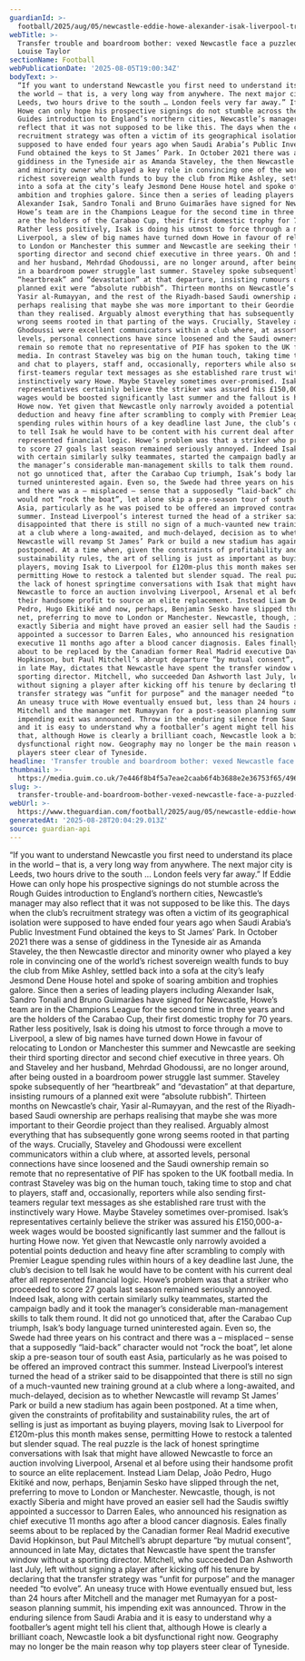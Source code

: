 ```yaml
---
guardianId: >-
  football/2025/aug/05/newcastle-eddie-howe-alexander-isak-liverpool-transfer-analysis
webTitle: >-
  Transfer trouble and boardroom bother: vexed Newcastle face a puzzled future |
  Louise Taylor
sectionName: Football
webPublicationDate: '2025-08-05T19:00:34Z'
bodyText: >-
  “If you want to understand Newcastle you first need to understand its place in
  the world – that is, a very long way from anywhere. The next major city is
  Leeds, two hours drive to the south … London feels very far away.” If Eddie
  Howe can only hope his prospective signings do not stumble across the Rough
  Guides introduction to England’s northern cities, Newcastle’s manager may also
  reflect that it was not supposed to be like this. The days when the club’s
  recruitment strategy was often a victim of its geographical isolation were
  supposed to have ended four years ago when Saudi Arabia’s Public Investment
  Fund obtained the keys to St James’ Park. In October 2021 there was a sense of
  giddiness in the Tyneside air as Amanda Staveley, the then Newcastle director
  and minority owner who played a key role in convincing one of the world’s
  richest sovereign wealth funds to buy the club from Mike Ashley, settled back
  into a sofa at the city’s leafy Jesmond Dene House hotel and spoke of soaring
  ambition and trophies galore. Since then a series of leading players including
  Alexander Isak, Sandro Tonali and Bruno Guimarães have signed for Newcastle,
  Howe’s team are in the Champions League for the second time in three years and
  are the holders of the Carabao Cup, their first domestic trophy for 70 years.
  Rather less positively, Isak is doing his utmost to force through a move to
  Liverpool, a slew of big names have turned down Howe in favour of relocating
  to London or Manchester this summer and Newcastle are seeking their third
  sporting director and second chief executive in three years. Oh and Staveley
  and her husband, Mehrdad Ghodoussi, are no longer around, after being ousted
  in a boardroom power struggle last summer. Staveley spoke subsequently of her
  “heartbreak” and “devastation” at that departure, insisting rumours of a
  planned exit were “absolute rubbish”. Thirteen months on Newcastle’s chair,
  Yasir al-Rumayyan, and the rest of the Riyadh-based Saudi ownership are
  perhaps realising that maybe she was more important to their Geordie project
  than they realised. Arguably almost everything that has subsequently gone
  wrong seems rooted in that parting of the ways. Crucially, Staveley and
  Ghodoussi were excellent communicators within a club where, at assorted
  levels, personal connections have since loosened and the Saudi ownership
  remain so remote that no representative of PIF has spoken to the UK football
  media. In contrast Staveley was big on the human touch, taking time to stop
  and chat to players, staff and, occasionally, reporters while also sending
  first-teamers regular text messages as she established rare trust with the
  instinctively wary Howe. Maybe Staveley sometimes over-promised. Isak’s
  representatives certainly believe the striker was assured his £150,000-a-week
  wages would be boosted significantly last summer and the fallout is hurting
  Howe now. Yet given that Newcastle only narrowly avoided a potential points
  deduction and heavy fine after scrambling to comply with Premier League
  spending rules within hours of a key deadline last June, the club’s decision
  to tell Isak he would have to be content with his current deal after all
  represented financial logic. Howe’s problem was that a striker who proceeded
  to score 27 goals last season remained seriously annoyed. Indeed Isak, along
  with certain similarly sulky teammates, started the campaign badly and it took
  the manager’s considerable man-management skills to talk them round. It did
  not go unnoticed that, after the Carabao Cup triumph, Isak’s body language
  turned uninterested again. Even so, the Swede had three years on his contract
  and there was a – misplaced – sense that a supposedly “laid-back” character
  would not “rock the boat”, let alone skip a pre-season tour of south east
  Asia, particularly as he was poised to be offered an improved contract this
  summer. Instead Liverpool’s interest turned the head of a striker said to be
  disappointed that there is still no sign of a much-vaunted new training ground
  at a club where a long-awaited, and much-delayed, decision as to whether
  Newcastle will revamp St James’ Park or build a new stadium has again been
  postponed. At a time when, given the constraints of profitability and
  sustainability rules, the art of selling is just as important as buying
  players, moving Isak to Liverpool for £120m-plus this month makes sense,
  permitting Howe to restock a talented but slender squad. The real puzzle is
  the lack of honest springtime conversations with Isak that might have allowed
  Newcastle to force an auction involving Liverpool, Arsenal et al before using
  their handsome profit to source an elite replacement. Instead Liam Delap, João
  Pedro, Hugo Ekitiké and now, perhaps, Benjamin Sesko have slipped through the
  net, preferring to move to London or Manchester. Newcastle, though, is not
  exactly Siberia and might have proved an easier sell had the Saudis swiftly
  appointed a successor to Darren Eales, who announced his resignation as chief
  executive 11 months ago after a blood cancer diagnosis. Eales finally seems
  about to be replaced by the Canadian former Real Madrid executive David
  Hopkinson, but Paul Mitchell’s abrupt departure “by mutual consent”, announced
  in late May, dictates that Newcastle have spent the transfer window without a
  sporting director. Mitchell, who succeeded Dan Ashworth last July, left
  without signing a player after kicking off his tenure by declaring that the
  transfer strategy was “unfit for purpose” and the manager needed “to evolve”.
  An uneasy truce with Howe eventually ensued but, less than 24 hours after
  Mitchell and the manager met Rumayyan for a post-season planning summit, his
  impending exit was announced. Throw in the enduring silence from Saudi Arabia
  and it is easy to understand why a footballer’s agent might tell his client
  that, although Howe is clearly a brilliant coach, Newcastle look a bit
  dysfunctional right now. Geography may no longer be the main reason why top
  players steer clear of Tyneside.
headline: 'Transfer trouble and boardroom bother: vexed Newcastle face a puzzled future'
thumbnail: >-
  https://media.guim.co.uk/7e446f8b4f5a7eae2caab6f4b3688e2e36753f65/496_0_4963_3971/500.jpg
slug: >-
  transfer-trouble-and-boardroom-bother-vexed-newcastle-face-a-puzzled-future-or-louise-taylor
webUrl: >-
  https://www.theguardian.com/football/2025/aug/05/newcastle-eddie-howe-alexander-isak-liverpool-transfer-analysis
generatedAt: '2025-08-28T20:04:29.013Z'
source: guardian-api
---
```

“If you want to understand Newcastle you first need to understand its place in the world – that is, a very long way from anywhere. The next major city is Leeds, two hours drive to the south … London feels very far away.” If Eddie Howe can only hope his prospective signings do not stumble across the Rough Guides introduction to England’s northern cities, Newcastle’s manager may also reflect that it was not supposed to be like this. The days when the club’s recruitment strategy was often a victim of its geographical isolation were supposed to have ended four years ago when Saudi Arabia’s Public Investment Fund obtained the keys to St James’ Park. In October 2021 there was a sense of giddiness in the Tyneside air as Amanda Staveley, the then Newcastle director and minority owner who played a key role in convincing one of the world’s richest sovereign wealth funds to buy the club from Mike Ashley, settled back into a sofa at the city’s leafy Jesmond Dene House hotel and spoke of soaring ambition and trophies galore. Since then a series of leading players including Alexander Isak, Sandro Tonali and Bruno Guimarães have signed for Newcastle, Howe’s team are in the Champions League for the second time in three years and are the holders of the Carabao Cup, their first domestic trophy for 70 years. Rather less positively, Isak is doing his utmost to force through a move to Liverpool, a slew of big names have turned down Howe in favour of relocating to London or Manchester this summer and Newcastle are seeking their third sporting director and second chief executive in three years. Oh and Staveley and her husband, Mehrdad Ghodoussi, are no longer around, after being ousted in a boardroom power struggle last summer. Staveley spoke subsequently of her “heartbreak” and “devastation” at that departure, insisting rumours of a planned exit were “absolute rubbish”. Thirteen months on Newcastle’s chair, Yasir al-Rumayyan, and the rest of the Riyadh-based Saudi ownership are perhaps realising that maybe she was more important to their Geordie project than they realised. Arguably almost everything that has subsequently gone wrong seems rooted in that parting of the ways. Crucially, Staveley and Ghodoussi were excellent communicators within a club where, at assorted levels, personal connections have since loosened and the Saudi ownership remain so remote that no representative of PIF has spoken to the UK football media. In contrast Staveley was big on the human touch, taking time to stop and chat to players, staff and, occasionally, reporters while also sending first-teamers regular text messages as she established rare trust with the instinctively wary Howe. Maybe Staveley sometimes over-promised. Isak’s representatives certainly believe the striker was assured his £150,000-a-week wages would be boosted significantly last summer and the fallout is hurting Howe now. Yet given that Newcastle only narrowly avoided a potential points deduction and heavy fine after scrambling to comply with Premier League spending rules within hours of a key deadline last June, the club’s decision to tell Isak he would have to be content with his current deal after all represented financial logic. Howe’s problem was that a striker who proceeded to score 27 goals last season remained seriously annoyed. Indeed Isak, along with certain similarly sulky teammates, started the campaign badly and it took the manager’s considerable man-management skills to talk them round. It did not go unnoticed that, after the Carabao Cup triumph, Isak’s body language turned uninterested again. Even so, the Swede had three years on his contract and there was a – misplaced – sense that a supposedly “laid-back” character would not “rock the boat”, let alone skip a pre-season tour of south east Asia, particularly as he was poised to be offered an improved contract this summer. Instead Liverpool’s interest turned the head of a striker said to be disappointed that there is still no sign of a much-vaunted new training ground at a club where a long-awaited, and much-delayed, decision as to whether Newcastle will revamp St James’ Park or build a new stadium has again been postponed. At a time when, given the constraints of profitability and sustainability rules, the art of selling is just as important as buying players, moving Isak to Liverpool for £120m-plus this month makes sense, permitting Howe to restock a talented but slender squad. The real puzzle is the lack of honest springtime conversations with Isak that might have allowed Newcastle to force an auction involving Liverpool, Arsenal et al before using their handsome profit to source an elite replacement. Instead Liam Delap, João Pedro, Hugo Ekitiké and now, perhaps, Benjamin Sesko have slipped through the net, preferring to move to London or Manchester. Newcastle, though, is not exactly Siberia and might have proved an easier sell had the Saudis swiftly appointed a successor to Darren Eales, who announced his resignation as chief executive 11 months ago after a blood cancer diagnosis. Eales finally seems about to be replaced by the Canadian former Real Madrid executive David Hopkinson, but Paul Mitchell’s abrupt departure “by mutual consent”, announced in late May, dictates that Newcastle have spent the transfer window without a sporting director. Mitchell, who succeeded Dan Ashworth last July, left without signing a player after kicking off his tenure by declaring that the transfer strategy was “unfit for purpose” and the manager needed “to evolve”. An uneasy truce with Howe eventually ensued but, less than 24 hours after Mitchell and the manager met Rumayyan for a post-season planning summit, his impending exit was announced. Throw in the enduring silence from Saudi Arabia and it is easy to understand why a footballer’s agent might tell his client that, although Howe is clearly a brilliant coach, Newcastle look a bit dysfunctional right now. Geography may no longer be the main reason why top players steer clear of Tyneside.

